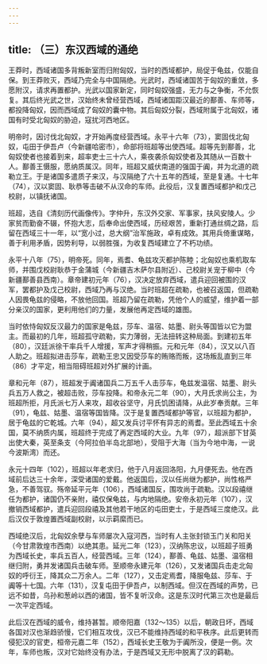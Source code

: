 ```yaml
---
---
---
```

title: （三）东汉西域的通绝
---



王莽时，西域诸国多背叛新室而归附匈奴，当时的西域都护，局促于龟兹，仅能自保。到王莽败灭，西域乃完全与中国隔绝。光武时，西域诸国苦于匈奴的重敛，多愿附汉，请求再置都护。光武以国家新定，同时匈奴强盛，无力与之争衡，不允恢复。其后终光武之世，汉始终未曾经营西域，西域诸国距汉最近的鄯善、车师等，都投降匈奴，因而西域成了匈奴的囊中物。其后匈奴分裂，西域附属于北匈奴，诸国有时受北匈奴的胁迫，寇扰河西地区。

明帝时，因讨伐北匈奴，才开始再度经营西域。永平十六年（73），窦固伐北匈奴，屯田于伊吾卢（今新疆哈密市），命部将班超等出使西域。超等先到鄯善，北匈奴使者也接着到来，超率吏士三十六人，乘夜袭杀匈奴使者及其随从一百数十人。鄯善王慑服，愿纳质属汉。同年，班超又威伏南道的强国于阗，并为北道的疏勒立王。于是诸国多遣质子来汉，与汉隔绝了六十五年的西域，至是复通。十七年（74），汉以窦固、耿恭等击破不从汉命的车师。此役后，汉复置西域都护和戊己校尉，以镇抚诸国。

班超，选自《清刻历代画像传》。字仲升，东汉外交家、军事家，扶风安陵人。少家贫而勤奋不辍，怀抱大志，后奉命出使西域，历经艰苦，重新打通丝绸之路，后留在西域三十一年，以“宽小过，总大纲”治军施政，卓有成效。其用兵倚重谋略，善于利用矛盾，因势利导，以弱胜强，为收复西域建立了不朽功绩。

永平十八年（75），明帝死。同年，焉耆、龟兹攻灭都护陈睦；北匈奴也乘机取车师，并围戊校尉耿恭于金蒲城（今新疆吉木萨尔县附近）、己校尉关宠于柳中（今新疆鄯善县西南）。章帝建初元年（76），汉决定放弃西域，遣兵迎回被围的汉军，罢都护及戊己校尉，西域乃再与汉绝。当时班超在疏勒，也被召返国，但疏勒人因畏龟兹的侵略，不放他回国。班超乃留在疏勒，凭他个人的威望，维护着一部分亲汉的国家，更利用他们的力量，发展他再定西域的雄图。

当时依恃匈奴反汉最力的国家是龟兹，莎车、温宿、姑墨、尉头等国皆以它为盟主。而最初的几年，班超孤守疏勒，实力薄弱，无法扭转这种局面。到建初五年（80），汉廷派徐干率兵千人增援，军声才得稍振。元和元年（84），汉又以八百人助之。班超拟进击莎车，疏勒王忠又因受莎车的贿赂而叛，这场叛乱直到三年（86）才平定，相当阻碍班超对外扩展的计画。

章和元年（87），班超发于阗诸国兵二万五千人击莎车，龟兹发温宿、姑墨、尉头兵五万人救之，被超击败，莎车投降。和帝永元二年（90），大月氏求尚公主，为班超所拒，月氏派七万人来攻，超收谷坚守，月氏饥困请降，从此岁奉贡献。三年（91），龟兹、姑墨、温宿等国皆降。汉于是复置西域都护等官，以班超为都护，居于龟兹的它乾城。六年（94），超又发兵讨平怀有异志的焉耆。至此西域五十余国，莫不纳质内属，班超终于完成了再定西域的大业。九年（97），超派部下甘英出使大秦，英至条支（今阿拉伯半岛北部地），受阻于大海（当为今地中海，一说今波斯湾）而还。

永元十四年（102），班超以年老求归，他于八月返回洛阳，九月便死去。他在西域前后达三十余年，深受诸国的爱戴。他返国后，汉以任尚继为都护，尚性格严急，不善驾驭。殇帝延平元年（106），西域诸国反，围攻尚于疏勒。汉以段禧继任为都护，诸国仍不亲附，禧仅保龟兹，与内地隔绝。安帝永初元年（107），汉撤销西域都护，遣兵迎回段禧及其他若干地区的屯田吏士，于是西域三度绝汉。此后汉仅于敦煌置西域副校尉，以示羁縻而已。

西域绝汉后，北匈奴余孽与车师屡次入寇河西，当时有人主张封锁玉门关和阳关（今甘肃敦煌市西南）以绝其患。延光二年（123），汉纳陈忠议，以班超子班勇为西域长史，率兵五百人，经营西域。三年（124），鄯善、龟兹、姑墨、温宿相继归附，勇并发诸国兵击破车师。至顺帝永建元年（126），又发诸国兵击走北匈奴的呼衍王，降其众二万余人。二年（127），又击定焉耆，降服龟兹、莎车、于阗等十七国。六年（131），汉复屯田于伊吾卢，以制西域。但汉在西域的声势，已远不如昔，乌孙和葱岭以西的诸国，皆不复听汉命。这是东汉时代第三次也是最后一次平定西域。

此后汉在西域的威令，维持甚暂。顺帝阳嘉（132～135）以后，朝政日坏，西域各国对汉也渐趋骄慢，它们相互攻伐，汉已不能维持西域的和平秩序。此后更转而侵犯汉的官吏，桓帝元嘉二年（152），西域长史王敬为于阗所没，便是一例。次年，车师也叛，汉对它始终没有办法，于是西域又无形中脱离了汉的羁勒。